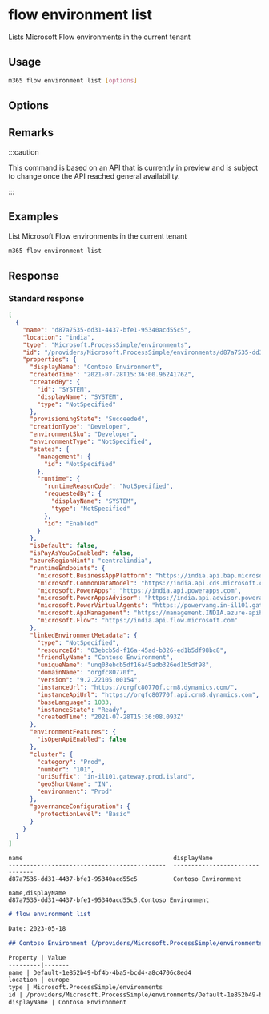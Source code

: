 
# flow environment list

Lists Microsoft Flow environments in the current tenant

## Usage

```sh
m365 flow environment list [options]
```

## Options

<Global />

## Remarks

:::caution

This command is based on an API that is currently in preview and is subject to change once the API reached general availability.

:::

## Examples

List Microsoft Flow environments in the current tenant

```sh
m365 flow environment list
```

## Response

### Standard response

<Tabs>
  <TabItem value="JSON">

  ```json
  [
    {
      "name": "d87a7535-dd31-4437-bfe1-95340acd55c5",
      "location": "india",
      "type": "Microsoft.ProcessSimple/environments",
      "id": "/providers/Microsoft.ProcessSimple/environments/d87a7535-dd31-4437-bfe1-95340acd55c5",
      "properties": {
        "displayName": "Contoso Environment",
        "createdTime": "2021-07-28T15:36:00.9624176Z",
        "createdBy": {
          "id": "SYSTEM",
          "displayName": "SYSTEM",
          "type": "NotSpecified"
        },
        "provisioningState": "Succeeded",
        "creationType": "Developer",
        "environmentSku": "Developer",
        "environmentType": "NotSpecified",
        "states": {
          "management": {
            "id": "NotSpecified"
          },
          "runtime": {
            "runtimeReasonCode": "NotSpecified",
            "requestedBy": {
              "displayName": "SYSTEM",
              "type": "NotSpecified"
            },
            "id": "Enabled"
          }
        },
        "isDefault": false,
        "isPayAsYouGoEnabled": false,
        "azureRegionHint": "centralindia",
        "runtimeEndpoints": {
          "microsoft.BusinessAppPlatform": "https://india.api.bap.microsoft.com",
          "microsoft.CommonDataModel": "https://india.api.cds.microsoft.com",
          "microsoft.PowerApps": "https://india.api.powerapps.com",
          "microsoft.PowerAppsAdvisor": "https://india.api.advisor.powerapps.com",
          "microsoft.PowerVirtualAgents": "https://powervamg.in-il101.gateway.prod.island.powerapps.com",
          "microsoft.ApiManagement": "https://management.INDIA.azure-apihub.net",
          "microsoft.Flow": "https://india.api.flow.microsoft.com"
        },
        "linkedEnvironmentMetadata": {
          "type": "NotSpecified",
          "resourceId": "03ebcb5d-f16a-45ad-b326-ed1b5df98bc8",
          "friendlyName": "Contoso Environment",
          "uniqueName": "unq03ebcb5df16a45adb326ed1b5df98",
          "domainName": "orgfc80770f",
          "version": "9.2.22105.00154",
          "instanceUrl": "https://orgfc80770f.crm8.dynamics.com/",
          "instanceApiUrl": "https://orgfc80770f.api.crm8.dynamics.com",
          "baseLanguage": 1033,
          "instanceState": "Ready",
          "createdTime": "2021-07-28T15:36:08.093Z"
        },
        "environmentFeatures": {
          "isOpenApiEnabled": false
        },
        "cluster": {
          "category": "Prod",
          "number": "101",
          "uriSuffix": "in-il101.gateway.prod.island",
          "geoShortName": "IN",
          "environment": "Prod"
        },
        "governanceConfiguration": {
          "protectionLevel": "Basic"
        }
      }
    }
  ]
  ```

  </TabItem>
  <TabItem value="Text">

  ```text
  name                                          displayName
  --------------------------------------------  -------------------------------
  d87a7535-dd31-4437-bfe1-95340acd55c5          Contoso Environment
  ```

  </TabItem>
  <TabItem value="CSV">

  ```csv
  name,displayName
  d87a7535-dd31-4437-bfe1-95340acd55c5,Contoso Environment
  ```

  </TabItem>
  <TabItem value="Markdown">

  ```md
  # flow environment list

  Date: 2023-05-18

  ## Contoso Environment (/providers/Microsoft.ProcessSimple/environments/Default-1e852b49-bf4b-4ba5-bcd4-a8c4706c8ed4)

  Property | Value
  ---------|-------
  name | Default-1e852b49-bf4b-4ba5-bcd4-a8c4706c8ed4
  location | europe
  type | Microsoft.ProcessSimple/environments
  id | /providers/Microsoft.ProcessSimple/environments/Default-1e852b49-bf4b-4ba5-bcd4-a8c4706c8ed4
  displayName | Contoso Environment
  ```

  </TabItem>
</Tabs>

